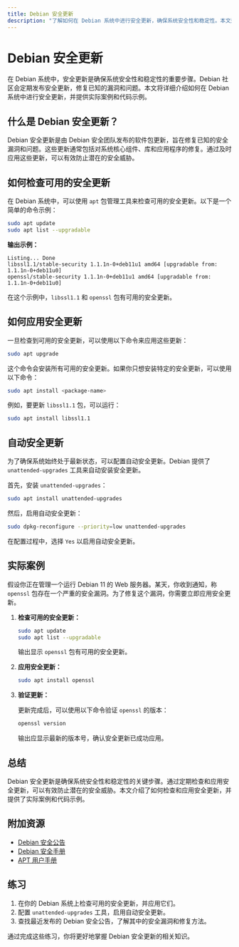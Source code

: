 ```yaml
---
title: Debian 安全更新
description: "了解如何在 Debian 系统中进行安全更新，确保系统安全性和稳定性。本文适合初学者，包含详细的步骤和实际案例。"
---
```


# Debian 安全更新

在 Debian 系统中，安全更新是确保系统安全性和稳定性的重要步骤。Debian 社区会定期发布安全更新，修复已知的漏洞和问题。本文将详细介绍如何在 Debian 系统中进行安全更新，并提供实际案例和代码示例。

## 什么是 Debian 安全更新？

Debian 安全更新是由 Debian 安全团队发布的软件包更新，旨在修复已知的安全漏洞和问题。这些更新通常包括对系统核心组件、库和应用程序的修复。通过及时应用这些更新，可以有效防止潜在的安全威胁。

## 如何检查可用的安全更新

在 Debian 系统中，可以使用 `apt` 包管理工具来检查可用的安全更新。以下是一个简单的命令示例：

```bash
sudo apt update
sudo apt list --upgradable
```

**输出示例：**

```
Listing... Done
libssl1.1/stable-security 1.1.1n-0+deb11u1 amd64 [upgradable from: 1.1.1n-0+deb11u0]
openssl/stable-security 1.1.1n-0+deb11u1 amd64 [upgradable from: 1.1.1n-0+deb11u0]
```

在这个示例中，`libssl1.1` 和 `openssl` 包有可用的安全更新。

## 如何应用安全更新

一旦检查到可用的安全更新，可以使用以下命令来应用这些更新：

```bash
sudo apt upgrade
```

这个命令会安装所有可用的安全更新。如果你只想安装特定的安全更新，可以使用以下命令：

```bash
sudo apt install <package-name>
```

例如，要更新 `libssl1.1` 包，可以运行：

```bash
sudo apt install libssl1.1
```

## 自动安全更新

为了确保系统始终处于最新状态，可以配置自动安全更新。Debian 提供了 `unattended-upgrades` 工具来自动安装安全更新。

首先，安装 `unattended-upgrades`：

```bash
sudo apt install unattended-upgrades
```

然后，启用自动安全更新：

```bash
sudo dpkg-reconfigure --priority=low unattended-upgrades
```

在配置过程中，选择 `Yes` 以启用自动安全更新。

## 实际案例

假设你正在管理一个运行 Debian 11 的 Web 服务器。某天，你收到通知，称 `openssl` 包存在一个严重的安全漏洞。为了修复这个漏洞，你需要立即应用安全更新。

1. **检查可用的安全更新：**

   ```bash
   sudo apt update
   sudo apt list --upgradable
   ```

   输出显示 `openssl` 包有可用的安全更新。

2. **应用安全更新：**

   ```bash
   sudo apt install openssl
   ```

3. **验证更新：**

   更新完成后，可以使用以下命令验证 `openssl` 的版本：

   ```bash
   openssl version
   ```

   输出应显示最新的版本号，确认安全更新已成功应用。

## 总结

Debian 安全更新是确保系统安全性和稳定性的关键步骤。通过定期检查和应用安全更新，可以有效防止潜在的安全威胁。本文介绍了如何检查和应用安全更新，并提供了实际案例和代码示例。

## 附加资源

- [Debian 安全公告](https://www.debian.org/security/)
- [Debian 安全手册](https://www.debian.org/doc/manuals/securing-debian-manual/)
- [APT 用户手册](https://wiki.debian.org/Apt)

## 练习

1. 在你的 Debian 系统上检查可用的安全更新，并应用它们。
2. 配置 `unattended-upgrades` 工具，启用自动安全更新。
3. 查找最近发布的 Debian 安全公告，了解其中的安全漏洞和修复方法。

通过完成这些练习，你将更好地掌握 Debian 安全更新的相关知识。